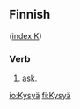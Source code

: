 ==Finnish==
([[Wiktionary:Finnish_index_k|index K]])

===Verb===

# [[ask]].

[[io:Kysyä]]
[[fi:Kysyä]]